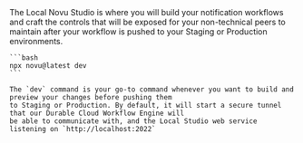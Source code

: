<Step title="Run the local Novu Studio">
    The Local Novu Studio is where you will build your notification workflows and craft the controls that will be
    exposed for your non-technical peers to maintain after your workflow is pushed to your Staging or Production
    environments.

    ```bash
    npx novu@latest dev
    ```

    The `dev` command is your go-to command whenever you want to build and preview your changes before pushing them
    to Staging or Production. By default, it will start a secure tunnel that our Durable Cloud Workflow Engine will
    be able to communicate with, and the Local Studio web service listening on `http://localhost:2022`
</Step>
